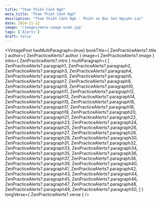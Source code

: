 ```yaml
---
title: "Tham Thiền Cảnh Ngữ"
meta_title: "Tham Thiền Cảnh Ngữ"
description: "Tham Thiền Cảnh Ngữ - Thiền sư Bác Sơn Nguyên Lai"
date: 2024-11-12
image: "/images/meta-image-wide.jpg"
tags: ['Alerts']
draft: false
---
```



<VintagePost
  hasMultiParagraph={true}
  bookTitle={ ZenPracticeAlerts?.title }
  author={ ZenPracticeAlerts?.author }
  image={ ZenPracticeAlerts?.image }
  intro={ ZenPracticeAlerts?.intro }
  multiParagraph={
    [
      ZenPracticeAlerts?.paragraph1,
      ZenPracticeAlerts?.paragraph2,
      ZenPracticeAlerts?.paragraph3,
      ZenPracticeAlerts?.paragraph4,
      ZenPracticeAlerts?.paragraph5,
      ZenPracticeAlerts?.paragraph6,
      ZenPracticeAlerts?.paragraph7,
      ZenPracticeAlerts?.paragraph8,
      ZenPracticeAlerts?.paragraph9,
      ZenPracticeAlerts?.paragraph10,
      ZenPracticeAlerts?.paragraph11,
      ZenPracticeAlerts?.paragraph12,
      ZenPracticeAlerts?.paragraph13,
      ZenPracticeAlerts?.paragraph14,
      ZenPracticeAlerts?.paragraph15,
      ZenPracticeAlerts?.paragraph16,
      ZenPracticeAlerts?.paragraph17,
      ZenPracticeAlerts?.paragraph18,
      ZenPracticeAlerts?.paragraph19,
      ZenPracticeAlerts?.paragraph20,
      ZenPracticeAlerts?.paragraph21,
      ZenPracticeAlerts?.paragraph22,
      ZenPracticeAlerts?.paragraph23,
      ZenPracticeAlerts?.paragraph24,
      ZenPracticeAlerts?.paragraph25,
      ZenPracticeAlerts?.paragraph26,
      ZenPracticeAlerts?.paragraph27,
      ZenPracticeAlerts?.paragraph28,
      ZenPracticeAlerts?.paragraph29,
      ZenPracticeAlerts?.paragraph30,
      ZenPracticeAlerts?.paragraph31,
      ZenPracticeAlerts?.paragraph32,
      ZenPracticeAlerts?.paragraph33,
      ZenPracticeAlerts?.paragraph34,
      ZenPracticeAlerts?.paragraph35,
      ZenPracticeAlerts?.paragraph36,
      ZenPracticeAlerts?.paragraph37,
      ZenPracticeAlerts?.paragraph38,
      ZenPracticeAlerts?.paragraph39,
      ZenPracticeAlerts?.paragraph40,
      ZenPracticeAlerts?.paragraph41,
      ZenPracticeAlerts?.paragraph42,
      ZenPracticeAlerts?.paragraph43,
      ZenPracticeAlerts?.paragraph44,
      ZenPracticeAlerts?.paragraph45,
      ZenPracticeAlerts?.paragraph46,
      ZenPracticeAlerts?.paragraph47,
      ZenPracticeAlerts?.paragraph48,
      ZenPracticeAlerts?.paragraph49,
      ZenPracticeAlerts?.paragraph50,
    ]
  }
  longVerse={ ZenPracticeAlerts?.verse }
/>
